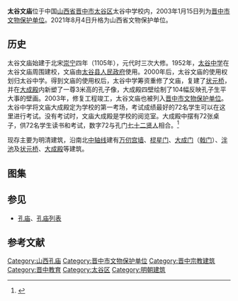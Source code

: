 {{coord|37|25|20|N|112|33|25|E|display=title|scale:10000}}
{{文物保护单位
| 级别 = 省级
| 省名 = 山西省
| 市/县名 = 晋中市
| 名称 = 太谷文庙
| 图片 = Taigu Wenmiao 2013.08.27 08-01-21.jpg
| 所在 = [[山西省|山西省]][[太谷区|太谷区]]
| 分类 = 古建筑
| 时代 = 明、清
| 编号 = 6-72
| 登录 = 2021年8月4日
}}
'''太谷文庙'''位于中国[[山西省|山西省]][[晋中市|晋中市]][[太谷区|太谷区]]太谷中学校内，2003年1月15日列为[[晋中市文物保护单位|晋中市文物保护单位]]。2021年8月4日升格为山西省文物保护单位。

== 历史 ==
太谷文庙始建于北宋[[崇宁|崇宁]]四年（1105年），元代时三次大修。1952年，[[太谷中学|太谷中学]]在太谷文庙周围建校，文庙由[[太谷县人民政府|太谷县人民政府]]使用。2000年后，太谷文庙的使用权划归太谷中学。得到文庙的使用权后，太谷中学筹资重修了文庙，复建了[[状元桥_(孔庙)|状元桥]]，并在[[大成殿|大成殿]]内新塑了一尊3米高的孔子像，大成殿四壁绘制了104幅反映孔子生平大事的壁画。2003年，修复工程竣工，太谷文庙也被列入[[晋中市文物保护单位|晋中市文物保护单位]]。太谷中学将文庙大成殿定为学校的第一考场，考试成绩最好的72名学生可以在这里进行考试。没有考试时，文庙大成殿是学校的阅览室。大成殿中摆有72张桌子，供72名学生读书和考试，数字72与孔门[[七十二贤人|七十二贤人]]相合。<ref>{{cite news|title=山西太谷中学：72名学子文庙里头答考卷(图)|url=http://www.sx.chinanews.com/news/2009/0430/5768.html|accessdate=2014-03-23|newspaper=山西晚报|date=2009-04-30|archive-date=2014-03-23|archive-url=https://web.archive.org/web/20140323075832/http://www.sx.chinanews.com/news/2009/0430/5768.html|dead-url=no}}</ref>

现存主要为明清建筑，沿南北[[中轴线|中轴线]]建有[[万仞宫墙|万仞宫墙]]、[[棂星门|棂星门]]、[[大成门|大成门]]（[[戟门|戟门]]）、[[泮池|泮池]]及[[状元桥_(孔庙)|状元桥]]、[[大成殿|大成殿]]等建筑。

== 图集 ==
{{Gallery
|width = 300
|height = 
|lines = 1
|File:Taigu Wenmiao 2013.08.27 08-07-01.jpg|万仞宫墙
|File:Taigu Wenmiao 2013.08.27 08-06-38.jpg|万仞宫墙
|File:Taigu Wenmiao 2013.08.27 08-05-47.jpg|棂星门
|File:Taigu Wenmiao 2013.08.27 08-04-34.jpg|戟门
|File:Taigu Wenmiao 2013.08.27 07-57-28.jpg|大成殿
|File:Taigu Wenmiao 2013.08.27 07-59-13.jpg|大成殿
}}

==参见==
* [[孔庙|孔庙]]、[[孔庙列表|孔庙列表]]

==参考文献==
{{commonscat|Taigu Confucian Temple}}
{{reflist}}

{{DEFAULTSORT:Tai}}
[[Category:山西孔庙|Category:山西孔庙]]
[[Category:晋中市文物保护单位|Category:晋中市文物保护单位]]
[[Category:晋中宗教建筑|Category:晋中宗教建筑]]
[[Category:晋中教育|Category:晋中教育]]
[[Category:太谷区|Category:太谷区]]
[[Category:明朝建筑|Category:明朝建筑]]